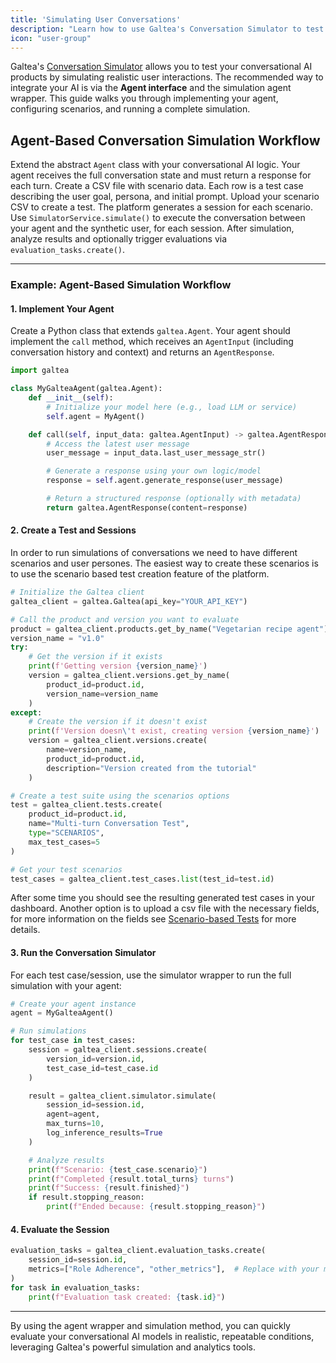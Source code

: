 ```yaml
---
title: 'Simulating User Conversations'
description: "Learn how to use Galtea's Conversation Simulator to test your AI with a synthetic user."
icon: "user-group"
---
```


Galtea's [Conversation Simulator](/concepts/conversation-simulator) allows you to test your conversational AI products by simulating realistic user interactions. The recommended way to integrate your AI is via the **Agent interface** and the simulation agent wrapper. This guide walks you through implementing your agent, configuring scenarios, and running a complete simulation.

## Agent-Based Conversation Simulation Workflow

<Steps>
  <Step title="1. Implement Your Agent">
    Extend the abstract <code>Agent</code> class with your conversational AI logic. Your agent receives the full conversation state and must return a response for each turn.
  </Step>
  <Step title="2. Prepare Scenario Data">
    Create a CSV file with scenario data. Each row is a test case describing the user goal, persona, and initial prompt.
  </Step>
  <Step title="3. Create a Test and Sessions">
    Upload your scenario CSV to create a test. The platform generates a session for each scenario.
  </Step>
  <Step title="4. Run the Simulator with Your Agent">
    Use <code>SimulatorService.simulate()</code> to execute the conversation between your agent and the synthetic user, for each session.
  </Step>
  <Step title="5. Evaluate the Results">
    After simulation, analyze results and optionally trigger evaluations via <code>evaluation_tasks.create()</code>.
  </Step>
</Steps>

---

### Example: Agent-Based Simulation Workflow

#### 1. Implement Your Agent

Create a Python class that extends `galtea.Agent`. Your agent should implement the `call` method, which receives an `AgentInput` (including conversation history and context) and returns an `AgentResponse`.

```python
import galtea

class MyGalteaAgent(galtea.Agent):
    def __init__(self):
        # Initialize your model here (e.g., load LLM or service)
        self.agent = MyAgent()

    def call(self, input_data: galtea.AgentInput) -> galtea.AgentResponse:
        # Access the latest user message
        user_message = input_data.last_user_message_str()

        # Generate a response using your own logic/model
        response = self.agent.generate_response(user_message)

        # Return a structured response (optionally with metadata)
        return galtea.AgentResponse(content=response)
```

#### 2. Create a Test and Sessions

In order to run simulations of conversations we need to have different scenarios and user persones. The easiest way to create these scenarios is to use the scenario based test creation feature of the platform.

```python
# Initialize the Galtea client
galtea_client = galtea.Galtea(api_key="YOUR_API_KEY")

# Call the product and version you want to evaluate
product = galtea_client.products.get_by_name("Vegetarian recipe agent")
version_name = "v1.0"
try:
    # Get the version if it exists
    print(f'Getting version {version_name}')
    version = galtea_client.versions.get_by_name(
        product_id=product.id,
        version_name=version_name
    )
except:
    # Create the version if it doesn't exist
    print(f'Version doesn\'t exist, creating version {version_name}')
    version = galtea_client.versions.create(
        name=version_name,
        product_id=product.id,
        description="Version created from the tutorial"
    )

# Create a test suite using the scenarios options
test = galtea_client.tests.create(
    product_id=product.id,
    name="Multi-turn Conversation Test",
    type="SCENARIOS",
    max_test_cases=5
)

# Get your test scenarios
test_cases = galtea_client.test_cases.list(test_id=test.id)
```

After some time you should see the resulting generated test cases in your dashboard. Another option is to upload a csv file with the necessary fields, for more information on the fields see [Scenario-based Tests](/concepts/product/test/scenario-tests) for more details.

#### 3. Run the Conversation Simulator

For each test case/session, use the simulator wrapper to run the full simulation with your agent:

```python
# Create your agent instance
agent = MyGalteaAgent()

# Run simulations
for test_case in test_cases:
    session = galtea_client.sessions.create(
        version_id=version.id,
        test_case_id=test_case.id
    )

    result = galtea_client.simulator.simulate(
        session_id=session.id,
        agent=agent,
        max_turns=10,
        log_inference_results=True
    )

    # Analyze results
    print(f"Scenario: {test_case.scenario}")
    print(f"Completed {result.total_turns} turns")
    print(f"Success: {result.finished}")
    if result.stopping_reason:
        print(f"Ended because: {result.stopping_reason}")
```

#### 4. Evaluate the Session

```python
evaluation_tasks = galtea_client.evaluation_tasks.create(
    session_id=session.id,
    metrics=["Role Adherence", "other_metrics"],  # Replace with your metrics
)
for task in evaluation_tasks:
    print(f"Evaluation task created: {task.id}")
```
---

By using the agent wrapper and simulation method, you can quickly evaluate your conversational AI models in realistic, repeatable conditions, leveraging Galtea's powerful simulation and analytics tools.
